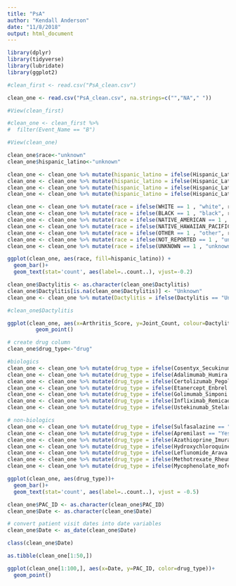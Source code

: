 ```yaml
---
title: "PsA"
author: "Kendall Anderson"
date: "11/8/2018"
output: html_document
---
```


```r
library(dplyr)
library(tidyverse)
library(lubridate)
library(ggplot2)
```

```r
#clean_first <- read.csv("PsA_clean.csv")

clean_one <- read.csv("PsA_clean.csv", na.strings=c("","NA"," "))
```

```r
#View(clean_first)
```

```r
#clean_one <- clean_first %>%
#  filter(Event_Name == "B")
```

```r
#View(clean_one)
```

```r
clean_one$race<-"unknown"
clean_one$hispanic_latino<-"unknown"
```

```r
clean_one <- clean_one %>% mutate(hispanic_latino = ifelse(Hispanic_Latino_Yes == 1 , "yes", hispanic_latino))
clean_one <- clean_one %>% mutate(hispanic_latino = ifelse(Hispanic_Latino_No == 1 , "no", hispanic_latino))
clean_one <- clean_one %>% mutate(hispanic_latino = ifelse(Hispanic_Latino_Not_Reported == 1 , "unknown", hispanic_latino))
clean_one <- clean_one %>% mutate(hispanic_latino = ifelse(Hispanic_Latino_Unknown == 1 , "unknown", hispanic_latino))
```

```r
clean_one <- clean_one %>% mutate(race = ifelse(WHITE == 1 , "white", race))
clean_one <- clean_one %>% mutate(race = ifelse(BLACK == 1 , "black", race))
clean_one <- clean_one %>% mutate(race = ifelse(NATIVE_AMERICAN == 1 , "native_american", race))
clean_one <- clean_one %>% mutate(race = ifelse(NATIVE_HAWAIIAN_PACIFIC_ISLANDER == 1 , "native_hawaiian_pacific_islander", race))
clean_one <- clean_one %>% mutate(race = ifelse(OTHER == 1 , "other", race))
clean_one <- clean_one %>% mutate(race = ifelse(NOT_REPORTED == 1 , "unknown", race))
clean_one <- clean_one %>% mutate(race = ifelse(UNKNOWN == 1 , "unknown", race))
```

```r
ggplot(clean_one, aes(race, fill=hispanic_latino)) +
  geom_bar()+
  geom_text(stat='count', aes(label=..count..), vjust=-0.2)
```

```r
clean_one$Dactylitis <- as.character(clean_one$Dactylitis)
clean_one$Dactylitis[is.na(clean_one$Dactylitis)] <- "Unknown"
clean_one <- clean_one %>% mutate(Dactylitis = ifelse(Dactylitis == "Unavailable" , "Unknown", Dactylitis))
```

```r
#clean_one$Dactylitis
```

```r
ggplot(clean_one, aes(x=Arthritis_Score, y=Joint_Count, colour=Dactylitis))+
         geom_point()
```

```r
# create drug column
clean_one$drug_type<-"drug"
```

```r
#biologics
clean_one <- clean_one %>% mutate(drug_type = ifelse(Cosentyx_Secukinumab == "Yes" , "biologic", drug_type))
clean_one <- clean_one %>% mutate(drug_type = ifelse(Adalimumab_Humira == "Yes" , "biologic", drug_type))
clean_one <- clean_one %>% mutate(drug_type = ifelse(Certolizumab_Pegol_Cimzia == "Yes" , "biologic", drug_type))
clean_one <- clean_one %>% mutate(drug_type = ifelse(Etanercept_Enbrel == "Yes" , "biologic", drug_type))
clean_one <- clean_one %>% mutate(drug_type = ifelse(Golimumab_Simponi == "Yes" , "biologic", drug_type))
clean_one <- clean_one %>% mutate(drug_type = ifelse(Infliximab_Remicade == "Yes" , "biologic", drug_type))
clean_one <- clean_one %>% mutate(drug_type = ifelse(Ustekinumab_Stelara == "Yes" , "biologic", drug_type))

# non-biologics
clean_one <- clean_one %>% mutate(drug_type = ifelse(Sulfasalazine == "Yes" , "non-biologic", drug_type))
clean_one <- clean_one %>% mutate(drug_type = ifelse(Apremilast == "Yes" , "non-biologic", drug_type))
clean_one <- clean_one %>% mutate(drug_type = ifelse(Azathioprine_Imuran == "Yes" , "non-biologic", drug_type))
clean_one <- clean_one %>% mutate(drug_type = ifelse(Hydroxychloroquine_Plaquenil == "Yes" , "non-biologic", drug_type))
clean_one <- clean_one %>% mutate(drug_type = ifelse(Leflunomide_Arava == "Yes" , "non-biologic", drug_type))
clean_one <- clean_one %>% mutate(drug_type = ifelse(Methotrexate_Rheumatrex == "Yes" , "non-biologic", drug_type))
clean_one <- clean_one %>% mutate(drug_type = ifelse(Mycophenolate_mofetil_CellCept == "Yes" , "non-biologic", drug_type))

```

```r
ggplot(clean_one, aes(drug_type))+
  geom_bar()+
  geom_text(stat='count', aes(label=..count..), vjust = -0.5)
```

```r
clean_one$PAC_ID <- as.character(clean_one$PAC_ID)
clean_one$Date <- as.character(clean_one$Date)
```

```r
# convert patient visit dates into date variables
clean_one$Date <- as_date(clean_one$Date)
```

```r
class(clean_one$Date)
```

```r
as.tibble(clean_one[1:50,])
```

```r
ggplot(clean_one[1:100,], aes(x=Date, y=PAC_ID, color=drug_type))+
  geom_point()
```

